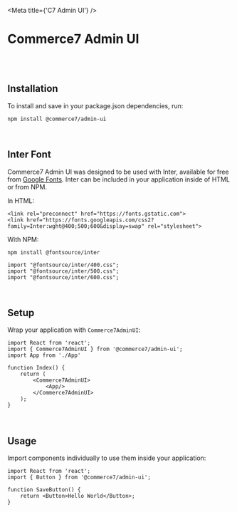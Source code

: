 
<Meta title={'C7 Admin UI'} />

<style>{`  `}</style>

# Commerce7 Admin UI

<br />
<br />

## Installation

To install and save in your package.json dependencies, run:

```
npm install @commerce7/admin-ui
```

<br />

## Inter Font

Commerce7 Admin UI was designed to be used with Inter, available for free from <a href='https://fonts.google.com/specimen/Inter' target='_blank'>Google Fonts</a>. Inter can be included in your application inside of HTML or from NPM.

In HTML:

```
<link rel="preconnect" href="https://fonts.gstatic.com">
<link href="https://fonts.googleapis.com/css2?family=Inter:wght@400;500;600&display=swap" rel="stylesheet">
```

With NPM:

```
npm install @fontsource/inter
```

```
import "@fontsource/inter/400.css";
import "@fontsource/inter/500.css";
import "@fontsource/inter/600.css";
```

<br />

## Setup

Wrap your application with `Commerce7AdminUI`:

```
import React from 'react';
import { Commerce7AdminUI } from '@commerce7/admin-ui';
import App from './App'

function Index() {
    return (
        <Commerce7AdminUI>
            <App/>
        </Commerce7AdminUI>
    );
}
```

<br />

## Usage

Import components individually to use them inside your application:

```
import React from 'react';
import { Button } from '@commerce7/admin-ui';

function SaveButton() {
    return <Button>Hello World</Button>;
}
```
